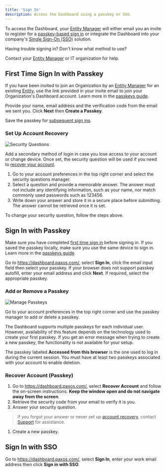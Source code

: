```yaml
---
title: 'Sign In'
description: Access the Dashboard using a passkey or SSO.
---
```



[Entity Manager]: /dashboard/roles#entity-manager
[Entity]: /dashboard/organization#entity
[Support]: https://support.paxos.com
[passkeys guide]: /dashboard/passkeys

To access the Dashboard, your [Entity Manager] will either email you an invite to register for a [passkey-based sign in](#passkey) or integrate the Dashboard into your company's [Single Sign-On (SSO)](#sso) solution.

<Tip>

 Having trouble signing in? Don't know what method to use?

Contact your [Entity Manager] or IT organization for help.

</Tip>

## First Time Sign In with Passkey

If you have been invited to join an Organization by an [Entity Manager] for an existing [Entity], use the link provided in your invite email to join your Organization's Dashboard account.
Learn more in the [passkeys guide].

<PasskeyNote />

Provide your name, email address and the verification code from the email we sent you.
Click **Next** then **Create a Passkey**.

Save the passkey for [subsequent sign ins](#passkey).

### Set Up Account Recovery

![Security Questions](/images/preferences-questions.png)

Add a secondary method of login in case you lose access to your account or change device.
Once set, the security question will be used if you need to [recover your account](#recover).

1. Go to your account preferences in the top right corner and select the security questions manager.
1. Select a question and provide a memorable answer. The answer must not include any identifying information, such as your name, nor match commonly used passwords such as 123456.
1. Write down your answer and store it in a secure place before submitting. The answer cannot be retrieved once it is set.

To change your security question, follow the steps above.

## Sign In with Passkey

Make sure you have completed [first time sign in](#passkey-first) before signing in.
If you saved the passkey locally, make sure you use the same device to sign in.
Learn more in the [passkeys guide].

Go to https://dashboard.paxos.com/, select **Sign In**, click the email input field then select your passkey.
If your browser does not support passkey autofill, enter your email address and click **Next**.
If required, select the appropriate passkey.

<PasskeyNote />

### Add or Remove a Passkey

![Manage Passkeys](/images/preferences-manage-passkey.png)

Go to your account preferences in the top right corner and use the passkey manager to add or delete a passkey.

The Dashboard supports multiple passkeys for each individual user.
However, availability of this feature depends on the technology used to create your first passkey.
If you get an error message when trying to create a new passkey, the functionality is not available for your setup.

The passkey labeled **Accessed from this browser** is the one used to log in during the current session.
You must have at least two passkeys associated with your account to enable deletion.
### Recover Account (Passkey)

1. Go to https://dashboard.paxos.com/, select **Recover Account** and follow the on-screen instructions. **Keep the window open and do not navigate away from the screen**.
1. Retrieve the security code from your email to verify it is you.
1. Answer your security question.
> If you forgot your answer or never set up [account recovery](#set-up-recovery), contact [Support] for assistance.
1. Create a new passkey.<PasskeyNote />
## Sign In with SSO

Go to https://dashboard.paxos.com/, select **Sign In**, enter your work email address then click **Sign in with SSO**.
